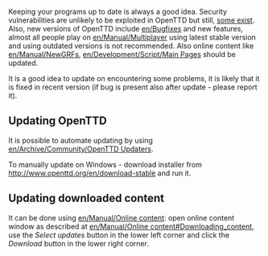 Keeping your programs up to date is always a good idea. Security vulnerabilities are unlikely to be exploited in OpenTTD but still, [http://security.openttd.org/en some exist]. Also, new versions of OpenTTD include [[en/Bugfix]]es and new features, almost all people play on [[en/Manual/Multiplayer]] using latest stable version and using outdated versions is not recommended. Also online content like [[en/Manual/NewGRF]]s, [[en/Development/Script/Main Page]]s should be updated.

It is a good idea to update on encountering some problems, it is likely that it is fixed in recent version (if bug is present also after update - please report it).

== Updating OpenTTD ==
It is possible to automate updating by using [[en/Archive/Community/OpenTTD Updaters]].

To manually update on Windows - download installer from http://www.openttd.org/en/download-stable and run it.

== Updating downloaded content ==
It can be done using [[en/Manual/Online content]]: open online content window as described at [[en/Manual/Online content#Downloading_content]], use the ''Select updates'' button in the lower left corner and click the ''Download'' button in the lower right corner.
